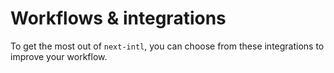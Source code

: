 
# Workflows & integrations

To get the most out of `next-intl`, you can choose from these integrations to improve your workflow.

<Cards className="mt-8 lg:w-1/2">
  <Card title="TypeScript augmentation" href="/docs/workflows/typescript" />
  <Card
    title="Localization management with Crowdin"
    href="/docs/workflows/localization-management"
  />
  <Card title="VSCode integration" href="/docs/workflows/vscode-integration" />
  <Card title="ESLint" href="/docs/workflows/linting" />
  <Card title="Storybook" href="/docs/workflows/storybook" />
</Cards>
